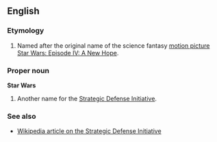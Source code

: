 ==English==
===Etymology===
#Named after the original name of the science fantasy [[motion picture]] [[w:Star Wars|Star Wars: Episode IV: A New Hope]].

===Proper noun===
'''Star Wars'''

#Another name for the [[Strategic Defense Initiative]].

<!--These translations should be for the Strategic Defense Initiative only
===Translations===
*Japanese: [[スター・ウォーズ]] (Sutaa Wouzu)
-->

===See also===
*[[w:Strategic Defense Initiative|Wikipedia article on the Strategic Defense Initiative]]